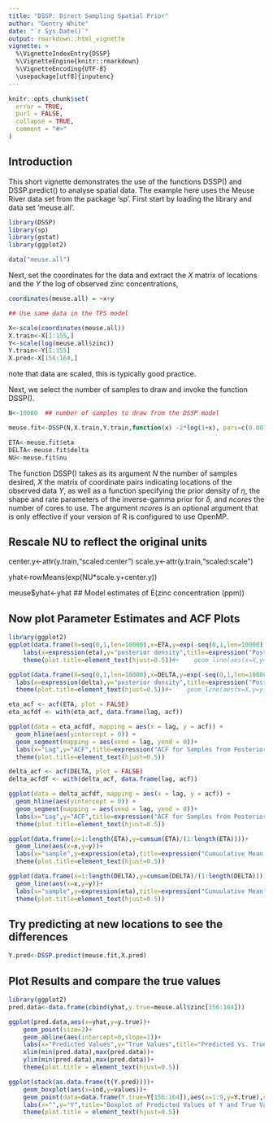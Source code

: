 ```yaml
---
title: "DSSP: Direct Sampling Spatial Prior"
author: "Gentry White"
date: "`r Sys.Date()`"
output: rmarkdown::html_vignette
vignette: >
  %\VignetteIndexEntry{DSSP}
  %\VignetteEngine{knitr::rmarkdown}
  %\VignetteEncoding{UTF-8}
  \usepackage[utf8]{inputenc}
---
```


```r
knitr::opts_chunk$set(
  error = TRUE,
  purl = FALSE,
  collapse = TRUE,
  comment = "#>"
)
```
## Introduction
This short vignette demonstrates the use of the functions DSSP() and DSSP.predict() to analyse spatial data.  The example here uses the Meuse River data set from the package 'sp'. First start by loading the library and data set 'meuse.all'. 

```r
library(DSSP)
library(sp)
library(gstat)
library(ggplot2)

data("meuse.all")
```
Next, set the coordinates for the data and extract the $X$ matrix of locations and the $Y$ the log of observed zinc concentrations,
```r
coordinates(meuse.all) = ~x+y

## Use same data in the TPS model

X<-scale(coordinates(meuse.all))
X.train<-X[1:155,]
Y<-scale(log(meuse.all$zinc))
Y.train<-Y[1:155]
X.pred<-X[156:164,]
```
note that data are scaled, this is typically good practice. 

Next, we select the number of samples to draw and invoke the function DSSP().

```r
N<-10000  ## number of samples to draw from the DSSP model

meuse.fit<-DSSP(N,X.train,Y.train,function(x) -2*log(1+x), pars=c(0.001,0.001),ncores=1)

ETA<-meuse.fit$eta
DELTA<-meuse.fit$delta
NU<-meuse.fit$nu

```
The function DSSP() takes as its argument $N$ the number of samples desired, $X$ the matrix of coordinate pairs indicating locations of the observed data $Y$, as well as a function specifying the prior density of $\eta$, the shape and rate parameters of the inverse-gamma prior for $\delta$, and $ncores$ the number of cores to use. The argument $ncores$ is an optional argument that is only effective if your version of R is configured to use OpenMP.  

##  Rescale NU to reflect the original units

center.y<-attr(y.train,"scaled:center")
scale.y<-attr(y.train,"scaled:scale")

yhat<-rowMeans(exp(NU*scale.y+center.y))

meuse$yhat<-yhat ## Model estimates of E(zinc concentration (ppm))

##  Now plot Parameter Estimates and ACF Plots
```r
library(ggplot2)
ggplot(data.frame(X=seq(0,1,len=10000),x=ETA,y=exp(-seq(0,1,len=10000))))+geom_density(aes(x=x))+
    labs(x=expression(eta),y="posterior density",title=expression("Posterior Density of "*eta))+
    theme(plot.title=element_text(hjust=0.5))#+    geom_line(aes(x=X,y=y))

ggplot(data.frame(X=seq(0,1,len=10000),x=DELTA,y=exp(-seq(0,1,len=10000))))+geom_density(aes(x=x))+
  labs(x=expression(delta),y="posterior density",title=expression("Posterior Density of "*delta))+
  theme(plot.title=element_text(hjust=0.5))#+    geom_line(aes(x=X,y=y))
```

```r
eta_acf <- acf(ETA, plot = FALSE)
eta_acfdf <- with(eta_acf, data.frame(lag, acf))

ggplot(data = eta_acfdf, mapping = aes(x = lag, y = acf)) +
  geom_hline(aes(yintercept = 0)) +
  geom_segment(mapping = aes(xend = lag, yend = 0))+
  labs(x="Lag",y="ACF",title=expression("ACF for Samples from Posterior of "*eta))+
  theme(plot.title=element_text(hjust=0.5))

delta_acf <- acf(DELTA, plot = FALSE)
delta_acfdf <- with(delta_acf, data.frame(lag, acf))

ggplot(data = delta_acfdf, mapping = aes(x = lag, y = acf)) +
  geom_hline(aes(yintercept = 0)) +
  geom_segment(mapping = aes(xend = lag, yend = 0))+
  labs(x="Lag",y="ACF",title=expression("ACF for Samples from Posterior of "*delta))+
  theme(plot.title=element_text(hjust=0.5))
```

```r
ggplot(data.frame(x=1:length(ETA),y=cumsum(ETA)/(1:length(ETA))))+
  geom_line(aes(x=x,y=y))+
  labs(x="sample",y=expression(eta),title=expression("Cumuulative Mean of Samples from Posterior of "*eta))+
  theme(plot.title=element_text(hjust=0.5))

ggplot(data.frame(x=1:length(DELTA),y=cumsum(DELTA)/(1:length(DELTA))))+
  geom_line(aes(x=x,y=y))+
  labs(x="sample",y=expression(eta),title=expression("Cumuulative Mean of Samples from Posterior of "*delta))+
  theme(plot.title=element_text(hjust=0.5))
```





##  Try predicting at new locations to see the differences

```r
Y.pred<-DSSP.predict(meuse.fit,X.pred)
```

##  Plot Results and compare the true values

```r
library(ggplot2)
pred.data<-data.frame(cbind(yhat,y.true=meuse.all$zinc[156:164]))

ggplot(pred.data,aes(x=yhat,y=y.true))+
    geom_point(size=3)+
    geom_abline(aes(intercept=0,slope=1))+
    labs(x="Predicted Values",y="True Values",title="Predicted vs. True Values")+
    xlim(min(pred.data),max(pred.data))+
    ylim(min(pred.data),max(pred.data))+
    theme(plot.title = element_text(hjust=0.5))
```

```r
ggplot(stack(as.data.frame(t(Y.pred))))+
    geom_boxplot(aes(x=ind,y=values))+
    geom_point(data=data.frame(Y.true=Y[156:164]),aes(x=1:9,y=Y.true),shape=4,size=3)+
    labs(x="",y="Y",title="Boxplot of Predicted Values of Y and True Values (X)")+
    theme(plot.title = element_text(hjust=0.5))
```
